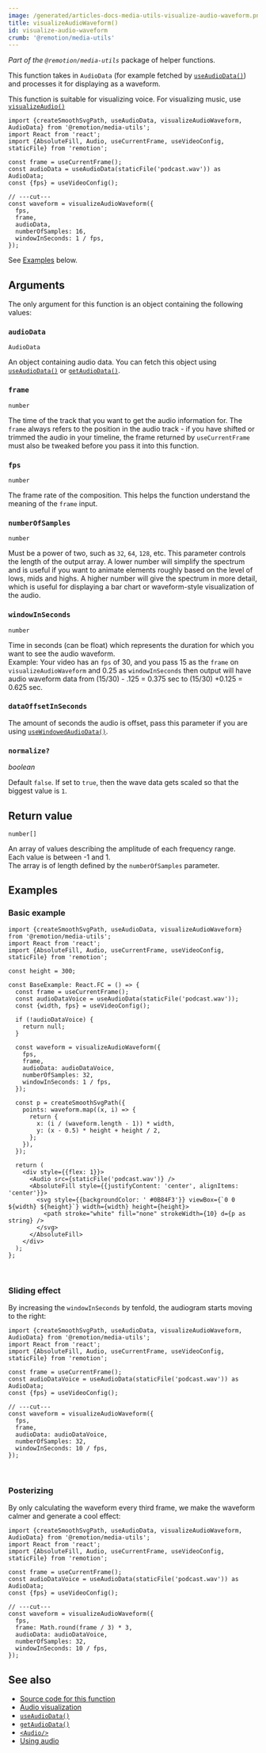 ```yaml
---
image: /generated/articles-docs-media-utils-visualize-audio-waveform.png
title: visualizeAudioWaveform()
id: visualize-audio-waveform
crumb: '@remotion/media-utils'
---
```



_Part of the `@remotion/media-utils`_ package of helper functions.

This function takes in `AudioData` (for example fetched by [`useAudioData()`](/docs/use-audio-data)) and processes it for displaying as a waveform.

This function is suitable for visualizing voice. For visualizing music, use [`visualizeAudio()`](/docs/visualize-audio)

```tsx twoslash title="Usage"
import {createSmoothSvgPath, useAudioData, visualizeAudioWaveform, AudioData} from '@remotion/media-utils';
import React from 'react';
import {AbsoluteFill, Audio, useCurrentFrame, useVideoConfig, staticFile} from 'remotion';

const frame = useCurrentFrame();
const audioData = useAudioData(staticFile('podcast.wav')) as AudioData;
const {fps} = useVideoConfig();

// ---cut---
const waveform = visualizeAudioWaveform({
  fps,
  frame,
  audioData,
  numberOfSamples: 16,
  windowInSeconds: 1 / fps,
});
```

See [Examples](#examples) below.

## Arguments

The only argument for this function is an object containing the following values:

### `audioData`

`AudioData`

An object containing audio data. You can fetch this object using [`useAudioData()`](/docs/use-audio-data) or [`getAudioData()`](/docs/get-audio-data).

### `frame`

`number`

The time of the track that you want to get the audio information for. The `frame` always refers to the position in the audio track - if you have shifted or trimmed the audio in your timeline, the frame returned by `useCurrentFrame` must also be tweaked before you pass it into this function.

### `fps`

`number`

The frame rate of the composition. This helps the function understand the meaning of the `frame` input.

### `numberOfSamples`

`number`

Must be a power of two, such as `32`, `64`, `128`, etc. This parameter controls the length of the output array. A lower number will simplify the spectrum and is useful if you want to animate elements roughly based on the level of lows, mids and highs. A higher number will give the spectrum in more detail, which is useful for displaying a bar chart or waveform-style visualization of the audio.

### `windowInSeconds`

`number`

Time in seconds (can be float) which represents the duration for which you want to see the audio waveform.  
Example: Your video has an `fps` of 30, and you pass 15 as the `frame` on `visualizeAudioWaveform` and 0.25 as `windowInSeconds` then output will have audio waveform data from (15/30) - .125 = 0.375 sec to (15/30) +0.125 = 0.625 sec.

### `dataOffsetInSeconds`<AvailableFrom v="4.0.268" />

The amount of seconds the audio is offset, pass this parameter if you are using [`useWindowedAudioData()`](/docs/use-windowed-audio-data).

### `normalize?`<AvailableFrom v="4.0.280" />

_boolean_

Default `false`. If set to `true`, then the wave data gets scaled so that the biggest value is `1`.

## Return value

`number[]`

An array of values describing the amplitude of each frequency range.  
Each value is between -1 and 1.  
The array is of length defined by the `numberOfSamples` parameter.

## Examples

### Basic example

```tsx twoslash
import {createSmoothSvgPath, useAudioData, visualizeAudioWaveform} from '@remotion/media-utils';
import React from 'react';
import {AbsoluteFill, Audio, useCurrentFrame, useVideoConfig, staticFile} from 'remotion';

const height = 300;

const BaseExample: React.FC = () => {
  const frame = useCurrentFrame();
  const audioDataVoice = useAudioData(staticFile('podcast.wav'));
  const {width, fps} = useVideoConfig();

  if (!audioDataVoice) {
    return null;
  }

  const waveform = visualizeAudioWaveform({
    fps,
    frame,
    audioData: audioDataVoice,
    numberOfSamples: 32,
    windowInSeconds: 1 / fps,
  });

  const p = createSmoothSvgPath({
    points: waveform.map((x, i) => {
      return {
        x: (i / (waveform.length - 1)) * width,
        y: (x - 0.5) * height + height / 2,
      };
    }),
  });

  return (
    <div style={{flex: 1}}>
      <Audio src={staticFile('podcast.wav')} />
      <AbsoluteFill style={{justifyContent: 'center', alignItems: 'center'}}>
        <svg style={{backgroundColor: ' #0B84F3'}} viewBox={`0 0 ${width} ${height}`} width={width} height={height}>
          <path stroke="white" fill="none" strokeWidth={10} d={p as string} />
        </svg>
      </AbsoluteFill>
    </div>
  );
};
```

<AudioWaveFormExample type="base" />
<br />

### Sliding effect

By increasing the `windowInSeconds` by tenfold, the audiogram starts moving to the right:

```tsx twoslash {6}
import {createSmoothSvgPath, useAudioData, visualizeAudioWaveform, AudioData} from '@remotion/media-utils';
import React from 'react';
import {AbsoluteFill, Audio, useCurrentFrame, useVideoConfig, staticFile} from 'remotion';

const frame = useCurrentFrame();
const audioDataVoice = useAudioData(staticFile('podcast.wav')) as AudioData;
const {fps} = useVideoConfig();

// ---cut---
const waveform = visualizeAudioWaveform({
  fps,
  frame,
  audioData: audioDataVoice,
  numberOfSamples: 32,
  windowInSeconds: 10 / fps,
});
```

<AudioWaveFormExample type="moving" />
<br />

### Posterizing

By only calculating the waveform every third frame, we make the waveform calmer and generate a cool effect:

```tsx twoslash {3}
import {createSmoothSvgPath, useAudioData, visualizeAudioWaveform, AudioData} from '@remotion/media-utils';
import React from 'react';
import {AbsoluteFill, Audio, useCurrentFrame, useVideoConfig, staticFile} from 'remotion';

const frame = useCurrentFrame();
const audioDataVoice = useAudioData(staticFile('podcast.wav')) as AudioData;
const {fps} = useVideoConfig();

// ---cut---
const waveform = visualizeAudioWaveform({
  fps,
  frame: Math.round(frame / 3) * 3,
  audioData: audioDataVoice,
  numberOfSamples: 32,
  windowInSeconds: 10 / fps,
});
```

<AudioWaveFormExample type="posterized" />

## See also

- [Source code for this function](https://github.com/remotion-dev/remotion/blob/main/packages/media-utils/src/visualize-audio-waveform.ts)
- [Audio visualization](/docs/audio/visualization)
- [`useAudioData()`](/docs/use-audio-data)
- [`getAudioData()`](/docs/get-audio-data)
- [`<Audio/>`](/docs/audio)
- [Using audio](/docs/using-audio)

